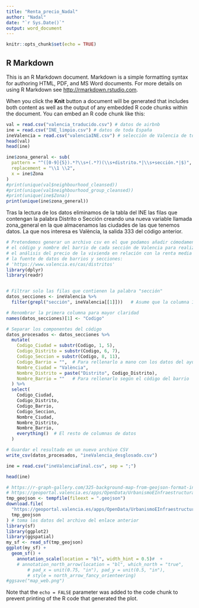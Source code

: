 ```yaml
---
title: "Renta_precio_Nadal"
author: "Nadal"
date: "`r Sys.Date()`"
output: word_document
---
```


```r
knitr::opts_chunk$set(echo = TRUE)
```

## R Markdown

This is an R Markdown document. Markdown is a simple formatting syntax for authoring HTML, PDF, and MS Word documents. For more details on using R Markdown see <http://rmarkdown.rstudio.com>.

When you click the **Knit** button a document will be generated that includes both content as well as the output of any embedded R code chunks within the document. You can embed an R code chunk like this:

```r
val = read.csv("valencia_traducido.csv") # datos de airbnb
ine = read.csv("INE_limpio.csv") # datos de toda España
ineValencia = read.csv("valenciaINE.csv") # selección de Valencia de todo el fichero
head(val)
head(ine)
```

```r
ine$zona_general <- sub(
  pattern = "^([0-9]{5}).*?\\s+(.*?)(\\s+distrito.*|\\s+sección.*|$)",
  replacement = "\\1 \\2",
  x = ine$Zona
)
#print(unique(val$neighbourhood_cleansed))
#print(unique(val$neighbourhood_group_cleansed))
#print(unique(ine$Zona))
print(unique(ine$zona_general))
```
Tras la lectura de los datos eliminamos de la tabla del INE las filas que contengan la palabra Distrito o Sección creando una nueva variable llamada zona_general en la que almacenamos las ciudades de las que tenemos datos. La que nos interesa es València, la salida 333 del código anterior.

```r
# Pretendemos generar un archivo csv en el que podamos añadir cómodamente a mano
# el código y nombre del barrio de cada sección de Valencia para realizar más adelante
# el análisis del precio de la vivienda en relación con la renta media por barrio.
# la fuente de datos de barrios y secciones:
# 'https://www.valencia.es/cas/distritos'
library(dplyr)
library(readr)


# Filtrar solo las filas que contienen la palabra "sección"
datos_secciones <- ineValencia %>%
  filter(grepl("sección", ineValencia[[1]]))   # Asume que la columna 1 es la de códigos

# Renombrar la primera columna para mayor claridad
names(datos_secciones)[1] <- "Codigo"

# Separar los componentes del código
datos_procesados <- datos_secciones %>%
  mutate(
    Codigo_Ciudad = substr(Codigo, 1, 5),
    Codigo_Distrito = substr(Codigo, 6, 7),
    Codigo_Seccion = substr(Codigo, 8, 11),
    Codigo_Barrio = "",  # Para rellenarlo a mano con los datos del ayuntamiento de Valencia
    Nombre_Ciudad = "València",
    Nombre_Distrito = paste("Distrito", Codigo_Distrito),
    Nombre_Barrio = ""   # Para rellenarlo según el código del barrio
  ) %>%
  select(
    Codigo_Ciudad,
    Codigo_Distrito,
    Codigo_Barrio,
    Codigo_Seccion,
    Nombre_Ciudad,
    Nombre_Distrito,
    Nombre_Barrio,
    everything()  # El resto de columnas de datos
  )

# Guardar el resultado en un nuevo archivo CSV
write_csv(datos_procesados, "ineValencia_desglosado.csv")

```

```r
ine = read.csv("ineValenciaFinal.csv", sep = ";")

head(ine)

```


```r
# https://r-graph-gallery.com/325-background-map-from-geojson-format-in-r.html
# https://geoportal.valencia.es/apps/OpenData/UrbanismoEInfraestructuras/SecCensales.json
tmp_geojson <- tempfile(fileext = ".geojson")
download.file(
  "https://geoportal.valencia.es/apps/OpenData/UrbanismoEInfraestructuras/SecCensales.json",
  tmp_geojson
) # toma los datos del archivo del enlace anterior
library(sf)
library(ggplot2)
library(ggspatial)
my_sf <- read_sf(tmp_geojson)
ggplot(my_sf) +
  geom_sf() +
    annotation_scale(location = "bl", width_hint = 0.5)#  +
    # annotation_north_arrow(location = "bl", which_north = "true", 
        # pad_x = unit(0.75, "in"), pad_y = unit(0.5, "in"),
        # style = north_arrow_fancy_orienteering)
#ggsave("map_web.png")
```

Note that the `echo = FALSE` parameter was added to the code chunk to prevent printing of the R code that generated the plot.
